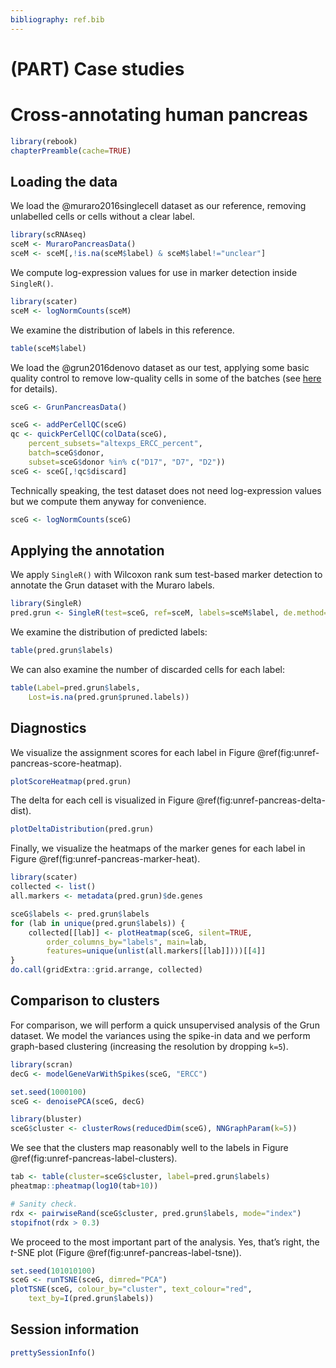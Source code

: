 ```yaml
---
bibliography: ref.bib
---
```


# (PART) Case studies {-}

# Cross-annotating human pancreas {#pancreas-case-study}

```r
library(rebook)
chapterPreamble(cache=TRUE)
```

## Loading the data

We load the @muraro2016singlecell dataset as our reference, removing unlabelled cells or cells without a clear label.

```r
library(scRNAseq)
sceM <- MuraroPancreasData()
sceM <- sceM[,!is.na(sceM$label) & sceM$label!="unclear"] 
```

We compute log-expression values for use in marker detection inside `SingleR()`.

```r
library(scater)
sceM <- logNormCounts(sceM)
```

We examine the distribution of labels in this reference.

```r
table(sceM$label)
```

We load the @grun2016denovo dataset as our test,
applying some basic quality control to remove low-quality cells in some of the batches
(see [here](https://osca.bioconductor.org/grun-human-pancreas-cel-seq2.html#quality-control-8) for details).

```r
sceG <- GrunPancreasData()

sceG <- addPerCellQC(sceG)
qc <- quickPerCellQC(colData(sceG), 
    percent_subsets="altexps_ERCC_percent",
    batch=sceG$donor,
    subset=sceG$donor %in% c("D17", "D7", "D2"))
sceG <- sceG[,!qc$discard]
```

Technically speaking, the test dataset does not need log-expression values but we compute them anyway for convenience.

```r
sceG <- logNormCounts(sceG)
```

## Applying the annotation

We apply `SingleR()` with Wilcoxon rank sum test-based marker detection to annotate the Grun dataset with the Muraro labels.

```r
library(SingleR)
pred.grun <- SingleR(test=sceG, ref=sceM, labels=sceM$label, de.method="wilcox")
```

We examine the distribution of predicted labels:

```r
table(pred.grun$labels)
```

We can also examine the number of discarded cells for each label:

```r
table(Label=pred.grun$labels,
    Lost=is.na(pred.grun$pruned.labels))
```

## Diagnostics

We visualize the assignment scores for each label in Figure \@ref(fig:unref-pancreas-score-heatmap).

```r
plotScoreHeatmap(pred.grun)
```

The delta for each cell is visualized in Figure \@ref(fig:unref-pancreas-delta-dist).

```r
plotDeltaDistribution(pred.grun)
```

Finally, we visualize the heatmaps of the marker genes for each label in Figure \@ref(fig:unref-pancreas-marker-heat).

```r
library(scater)
collected <- list()
all.markers <- metadata(pred.grun)$de.genes

sceG$labels <- pred.grun$labels
for (lab in unique(pred.grun$labels)) {
    collected[[lab]] <- plotHeatmap(sceG, silent=TRUE, 
        order_columns_by="labels", main=lab,
        features=unique(unlist(all.markers[[lab]])))[[4]] 
}
do.call(gridExtra::grid.arrange, collected)
```

## Comparison to clusters

For comparison, we will perform a quick unsupervised analysis of the Grun dataset.
We model the variances using the spike-in data and we perform graph-based clustering
(increasing the resolution by dropping `k=5`).

```r
library(scran)
decG <- modelGeneVarWithSpikes(sceG, "ERCC")

set.seed(1000100)
sceG <- denoisePCA(sceG, decG)

library(bluster)
sceG$cluster <- clusterRows(reducedDim(sceG), NNGraphParam(k=5))
```

We see that the clusters map reasonably well to the labels in Figure \@ref(fig:unref-pancreas-label-clusters).

```r
tab <- table(cluster=sceG$cluster, label=pred.grun$labels) 
pheatmap::pheatmap(log10(tab+10))
```

```r
# Sanity check.
rdx <- pairwiseRand(sceG$cluster, pred.grun$labels, mode="index")
stopifnot(rdx > 0.3)
```

We proceed to the most important part of the analysis.
Yes, that's right, the $t$-SNE plot (Figure \@ref(fig:unref-pancreas-label-tsne)).

```r
set.seed(101010100)
sceG <- runTSNE(sceG, dimred="PCA")
plotTSNE(sceG, colour_by="cluster", text_colour="red",
    text_by=I(pred.grun$labels))
```

## Session information {-}

```r
prettySessionInfo()
```
